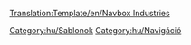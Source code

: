 <noinclude>[[Translation:Template/en/Navbox Industries]]</noinclude>{{en/Navbox|navbar = off
|state = off

|name = Navbox Gazdasági épületek
|title = [[Main/hu/Gazdasági épületek|Gazdasági épületek]]

|group1 = [[Main/en/Éghajlatok/Hu#Mérsékelt|Mérsékelt]]
|list1 = {{nowrap begin}} [[Main/hu/Acélöntő|Acélöntő]]{{en/·w}} [[Main/hu/Bank|Bank]]{{en/·w}} [[Main/hu/Erdő|Erdő]]{{en/·w}} [[Main/hu/Erőmű|Erőmű]]{{en/·w}} [[Main/hu/Farm|Farm]]{{en/·w}} [[Main/hu/Fűrésztelep|Fűrésztelep]]{{en/·w}} [[Main/hu/Gyár|Gyár]]{{en/·w}} [[Main/hu/Olajfinomító|Olajfinomító]]{{en/·w}} [[Main/hu/Olajfúró torony|Olajfúró torony]]{{en/·w}} [[Main/hu/Olajkút|Olajkút]]{{en/·w}} [[Main/hu/Szénbánya|Szénbánya]]{{en/·w}} [[Main/hu/Vasércbánya|Vasércbánya]]{{nowrap end}}

|group2 = [[Main/en/Éghajlatok/Hu#Szubarktikus|Szubarktikus]]
|list2 = {{nowrap begin}} [[Main/hu/Aranybánya|Aranybánya]]{{en/·w}} [[Main/hu/Bank|Bank]]{{en/·w}} [[Main/hu/Erdő|Erdő]]{{en/·w}} [[Main/hu/Erőmű|Erőmű]]{{en/·w}} [[Main/hu/Farm|Farm]]{{en/·w}} [[Main/hu/Konzervgyár|Konzervgyár]]{{en/·w}} [[Main/hu/Nyomda|Nyomda]]{{en/·w}} [[Main/hu/Olajfinomító|Olajfinomító]]{{en/·w}} [[Main/hu/Olajkút|Olajkút]]{{en/·w}} [[Main/hu/Papírgyár|Papírgyár]]{{en/·w}} [[Main/hu/Szénbánya|Szénbánya]]{{nowrap end}}
|group3 = [[Main/en/Éghajlatok/Hu#Szubtrópusi|Szubtrópusi]]
|list3 = {{nowrap begin}} [[Main/hu/Bank|Bank]]{{en/·w}} [[Main/hu/Farm|Farm]]{{en/·w}} [[Main/hu/Favágó|Favágó]]{{en/·w}} [[Main/hu/Gumifa-ültetvény|Gumifa-ültetvény]]{{en/·w}} [[Main/hu/Gyár|Gyár]]{{en/·w}} [[Main/hu/Gyémántbánya|Gyémántbánya]]{{en/·w}} [[Main/hu/Gyümölcsültetvény|Gyümölcsültetvény]]{{en/·w}} [[Main/hu/Konzervgyár|Konzervgyár]]{{en/·w}} [[Main/hu/Olajfinomító|Olajfinomító]]{{en/·w}} [[Main/hu/Olajkút|Olajkút]]{{en/·w}} [[Main/hu/Rézércbánya|Rézércbánya]]{{en/·w}} [[Main/hu/Vízforrás|Vízforrás]]{{en/·w}} [[Main/hu/Víztorony|Víztorony]]{{nowrap end}}

|group4 = [[Main/en/Éghajlatok/Hu#Játékvilág|Játékvilág]]
|list4 = {{nowrap begin}}[[Main/hu/Buborékgenerátor|Buborékgenerátor]]{{en/·w}} [[Main/hu/Cukorbánya|Cukorbánya]]{{en/·w}} [[Main/hu/Cukorkagyár|Cukorkagyár]]{{en/·w}} [[Main/hu/Elemfarm|Elemfarm]]{{en/·w}} [[Main/hu/Játékbolt|Játékbolt]]{{en/·w}} [[Main/hu/Játékgyár|Játékgyár]]{{en/·w}} [[Main/hu/Kólakút|Kólakút]]{{en/·w}} [[Main/hu/Műanyagforrás|Műanyagforrás]]{{en/·w}} [[Main/hu/Tejkaramella-fejtő|Tejkaramella-fejtő]]{{en/·w}} [[Main/hu/Üdítőital-gyár|Üdítőital-gyár]]{{en/·w}} [[Main/hu/Vattacukor-erdő|Vattacukor-erdő]]{{nowrap end}}

}}
<noinclude>

[[Category:hu/Sablonok]][[Category:hu/Navigáció]]
</noinclude>